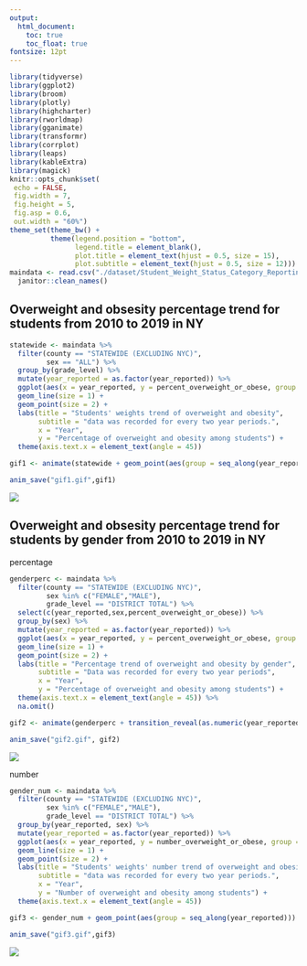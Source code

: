 ```yaml
---
output:   
  html_document:
    toc: true
    toc_float: true
fontsize: 12pt
---
```


```r
library(tidyverse)
library(ggplot2)
library(broom)
library(plotly)
library(highcharter)
library(rworldmap)
library(gganimate)
library(transformr)
library(corrplot)
library(leaps)
library(kableExtra)
library(magick)
knitr::opts_chunk$set(
 echo = FALSE,
 fig.width = 7, 
 fig.height = 5,
 fig.asp = 0.6,
 out.width = "60%")
theme_set(theme_bw() + 
          theme(legend.position = "bottom",
                legend.title = element_blank(),
                plot.title = element_text(hjust = 0.5, size = 15),
                plot.subtitle = element_text(hjust = 0.5, size = 12)))
maindata <- read.csv("./dataset/Student_Weight_Status_Category_Reporting_Results__Beginning_2010.csv") %>%
  janitor::clean_names()
```

## Overweight and obsesity percentage trend for students from 2010 to 2019 in NY


```r
statewide <- maindata %>%
  filter(county == "STATEWIDE (EXCLUDING NYC)",
         sex == "ALL") %>%
  group_by(grade_level) %>%
  mutate(year_reported = as.factor(year_reported)) %>%
  ggplot(aes(x = year_reported, y = percent_overweight_or_obese, group = grade_level, color = grade_level)) + 
  geom_line(size = 1) + 
  geom_point(size = 2) + 
  labs(title = "Students' weights trend of overweight and obesity",
       subtitle = "data was recorded for every two year periods.",
       x = "Year", 
       y = "Percentage of overweight and obesity among students") +
  theme(axis.text.x = element_text(angle = 45))

gif1 <- animate(statewide + geom_point(aes(group = seq_along(year_reported)), size = 2) + transition_reveal(as.numeric(year_reported))+ enter_fade()+exit_shrink(), fps = 20)

anim_save("gif1.gif",gif1)
```

![](trend plots/gif1.gif)

## Overweight and obsesity percentage trend for students by gender from 2010 to 2019 in NY

percentage
```r
genderperc <- maindata %>%
  filter(county == "STATEWIDE (EXCLUDING NYC)",
         sex %in% c("FEMALE","MALE"),
         grade_level == "DISTRICT TOTAL") %>%
  select(c(year_reported,sex,percent_overweight_or_obese)) %>%
  group_by(sex) %>%
  mutate(year_reported = as.factor(year_reported)) %>%
  ggplot(aes(x = year_reported, y = percent_overweight_or_obese, group = sex, color = sex)) + 
  geom_line(size = 1) + 
  geom_point(size = 2) + 
  labs(title = "Percentage trend of overweight and obesity by gender",
       subtitle = "Data was recorded for every two year periods",
       x = "Year", 
       y = "Percentage of overweight and obesity among students") +
  theme(axis.text.x = element_text(angle = 45)) %>%
  na.omit()

gif2 <- animate(genderperc + transition_reveal(as.numeric(year_reported)) + enter_fade() + exit_shrink(), fps = 20)

anim_save("gif2.gif", gif2)
```

![](trend plots/gif2.gif)

number 
```r
gender_num <- maindata %>%
  filter(county == "STATEWIDE (EXCLUDING NYC)",
         sex %in% c("FEMALE","MALE"),
         grade_level == "DISTRICT TOTAL") %>%
  group_by(year_reported, sex) %>%
  mutate(year_reported = as.factor(year_reported)) %>%
  ggplot(aes(x = year_reported, y = number_overweight_or_obese, group = sex, color = sex)) + 
  geom_line(size = 1) + 
  geom_point(size = 2) + 
  labs(title = "Students' weights' number trend of overweight and obesity by gender",
       subtitle = "data was recorded for every two year periods.",
       x = "Year", 
       y = "Number of overweight and obesity among students") +
  theme(axis.text.x = element_text(angle = 45))

gif3 <- gender_num + geom_point(aes(group = seq_along(year_reported))) + transition_reveal(as.numeric(year_reported))

anim_save("gif3.gif",gif3)
```

![](trend plots/gif3.gif)

















